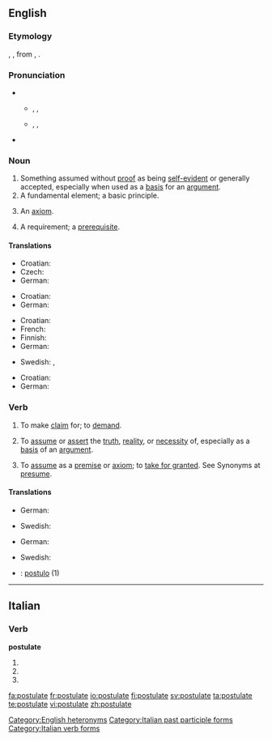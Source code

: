 {{webster}}
==English==
{{wikipedia}}

===Etymology===
{{ML.}} {{term|postulare|postulāre|lang=la}}, {{term|postulat-|postulāt-|to nominate to a [[bishopric]], to assume|lang=la}}, from {{etyl|la}}, {{term||to request|lang=la}}.

{{rfe|Latin term needed}}

===Pronunciation===
* {{a|RP}}
** {{sense|noun}} {{enPR|pŏs'tyo͝olət}}, {{IPA|/ˈpɒst.jʊ.lət/}}, {{SAMPA|/"pQst.jU.l@t/}}
** {{sense|verb}} {{enPR|pŏs'tyo͝olāt}}, {{IPA|/ˈpɒst.jʊˌleɪt/}}, {{SAMPA|/"pQst.jU%leIt/}}
* {{hyphenation|pos·tu·late}}

===Noun===
{{en-noun}}

# Something assumed without [[proof]] as being [[self-evident]] or generally accepted, especially when used as a [[basis]] for an [[argument]].
# A fundamental element; a basic principle.
# {{logic}} An [[axiom]].
# A requirement; a [[prerequisite]].

====Translations====
{{trans-top|something assumed without proof as being self-evident or generally accepted}}
* Croatian: {{t-|hr|postulat|m}}
* Czech: {{t-|cs|postulát|m}}
* German: {{t+|de|Postulat|n}}
{{trans-mid}}
{{trans-bottom}}

{{trans-top|fundamental element; basic principle}}
* Croatian: {{t-|hr|postulat|m}}
* German: {{t+|de|Postulat|n}}
{{trans-mid}}
{{trans-bottom}}

{{trans-top|logic: an axiom}}
* Croatian: {{t-|hr|postulat|m}}
* French: {{t+|fr|postulat|m}}
* Finnish: {{t-|fi|oletus}}
* German: {{t+|de|Postulat|n}}
{{trans-mid}}
* Swedish: {{t-|sv|postulat}}, {{t+|sv|axiom}}
{{trans-bottom}}

{{trans-top|requirement, prerequisite}}
* Croatian: {{t-|hr|postulat|m}}
* German: {{t+|de|Voraussetzung|f}}
{{trans-mid}}
{{trans-bottom}}

===Verb===
{{en-verb|postulat|ing}}

# {{transitive}} To make [[claim]] for; to [[demand]].
# {{transitive}} To [[assume]] or [[assert]] the [[truth]], [[reality]], or [[necessity]] of, especially as a [[basis]] of an [[argument]].
# {{transitive}} To [[assume]] as a [[premise]] or [[axiom]]; to [[take for granted]]. See Synonyms at [[presume]].

====Translations====
{{trans-top|To demand}}
{{trans-mid}}
{{trans-bottom}}

{{trans-top|To assume or assert the truth, reality or necessity of}}
* German: {{t+|de|postulieren}}
{{trans-mid}}
* Swedish: {{t+|sv|postulera}}
{{trans-bottom}}

{{trans-top|To assume as a premise}}
* German: {{t+|de|postulieren}}
{{trans-mid}}
* Swedish: {{t+|sv|förutsätta}}
{{trans-bottom}}

<!--Remove this section once all of the translations below have been moved into the tables above.-->
{{checktrans-top}}
* {{ttbc|Latin}}: [[postulo]] (1)
{{trans-bottom}}

[[Category:English heteronyms]]

----

==Italian==

===Verb===
'''postulate'''

# {{form of|[[second-person|Second-person]] [[plural]] [[present tense]]|[[postulare#Italian|postulare]]|lang=Italian}}
# {{form of|Second-person plural [[imperative]]|postulare#Italian|postulare|lang=Italian}}
# {{form of|[[feminine|Feminine]] plural|[[postulato]]}}

[[Category:Italian past participle forms]]
[[Category:Italian verb forms]]

[[fa:postulate]]
[[fr:postulate]]
[[io:postulate]]
[[fi:postulate]]
[[sv:postulate]]
[[ta:postulate]]
[[te:postulate]]
[[vi:postulate]]
[[zh:postulate]]
